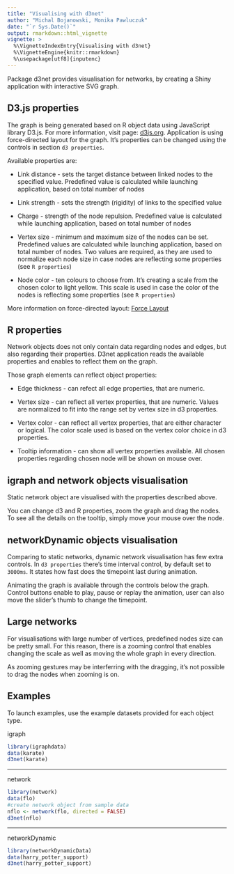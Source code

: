 ```yaml
---
title: "Visualising with d3net"
author: "Michal Bojanowski, Monika Pawluczuk"
date: "`r Sys.Date()`"
output: rmarkdown::html_vignette
vignette: >
  %\VignetteIndexEntry{Visualising with d3net}
  %\VignetteEngine{knitr::rmarkdown}
  %\usepackage[utf8]{inputenc}
---
```


Package d3net provides visualisation for networks, by creating a Shiny application
with interactive SVG graph.

## D3.js properties
The graph is being generated based on R object data using JavaScript library D3.js. For more information, visit page: [d3js.org](http://d3js.org). Application is using force-directed layout for the graph. It's properties can be changed using the controls in section `d3 properties`.

Available properties are:

* Link distance - sets the target distance between linked nodes to the specified value. Predefined value is calculated while launching application, based on total number of nodes

* Link strength - sets the strength (rigidity) of links to the specified value

* Charge - strength of the node repulsion. Predefined value is calculated while launching application, based on total number of nodes

* Vertex size - minimum and maximum size of the nodes can be set. Predefined values are calculated while launching application, based on total number of nodes. Two values are required, as they are used to normalize each node size in case nodes are reflecting some properties (see `R properties`)

* Node color - ten colours to choose from. It's creating a scale from the chosen color to light yellow. This scale is used in case the color of the nodes is reflecting some properties (see `R properties`)

More information on force-directed layout: [Force Layout](https://github.com/mbostock/d3/wiki/Force-Layout)

## R properties
Network objects does not only contain data regarding nodes and edges, but also regarding their properties. D3net application reads the available properties and enables to reflect them on the graph.

Those graph elements can reflect object properties:

* Edge thickness - can refect all edge properties, that are numeric.

* Vertex size - can reflect all vertex properties, that are numeric. Values are normalized to fit into the range set by vertex size in d3 properties.

* Vertex color - can reflect all vertex properties, that are either character or logical. The color scale used is based on the vertex color choice in d3 properties.

* Tooltip information - can show all vertex properties available. All chosen properties regarding chosen node will be shown on mouse over.

## igraph and network objects visualisation

Static network object are visualised with the properties described above. 

You can change d3 and R properties, zoom the graph and drag the nodes. To see all the details on the tooltip, simply move your mouse over the node.

## networkDynamic objects visualisation

Comparing to static networks, dynamic network visualisation has few extra controls. In `d3 properties` there's time interval control, by default set to `3000ms`. It states how fast does the timepoint last during animation. 

Animating the graph is available through the controls below the graph. Control buttons enable to play, pause or replay the animation, user can also move the slider's thumb to change the timepoint.

## Large networks

For visualisations with large number of vertices, predefined nodes size can be pretty small. For this reason, there is a zooming control that enables changing the scale as well as moving the whole graph in every direction. 

As zooming gestures may be interferring with the dragging, it's not possible to drag the 
nodes when zooming is on.

## Examples

To launch examples, use the example datasets provided for each object type.

igraph

```r
library(igraphdata)
data(karate)
d3net(karate)
```

--------

network

```r
library(network)
data(flo)
#create network object from sample data
nflo <- network(flo, directed = FALSE)
d3net(nflo)
```

--------

networkDynamic

```r
library(networkDynamicData)
data(harry_potter_support)
d3net(harry_potter_support)
```

